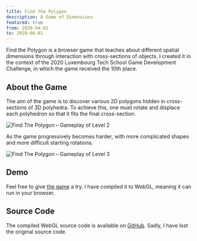 ```yaml
---
title: Find the Polygon
description: A Game of Dimensions
featured: true
from: 2020-04-01
to: 2020-06-01
---
```


Find the Polygon is a browser game that teaches about different spatial dimensions through interaction with cross-sections of objects. I created it in the context of the 2020 Luxembourg Tech School Game Development Challenge, in which the game received the 10th place.

## About the Game

The aim of the game is to discover various 2D polygons hidden in cross-sections of 3D polyhedra. To achieve this, one must rotate and displace each polyhedron so that it fits the final cross-section.

<Image
    src="/images/ftp-gameplay-1.png"
    alt="Find The Polygon – Gameplay of Level 2"
    width={3104}
    height={1974}
/>

As the game progressively becomes harder, with more complicated shapes and more difficult starting rotations.

<Image
    src="/images/ftp-gameplay-2.png"
    alt="Find The Polygon – Gameplay of Level 3"
    width={3104}
    height={1974}
/>

## Demo

Feel free to give [the game](https://find-the-polygon.vercel.app) a try. I have compiled it to WebGL, meaning it can run in your browser.

## Source Code

The compiled WebGL source code is available on [GitHub](https://github.com/nico-bachner/find-the-polygon). Sadly, I have lost the original source code.
